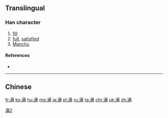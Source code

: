 {{also|滿}}
==Translingual==
{{ja-forms|[[満]]|满|[[滿]]}}

===Han character===
{{Han char|rn=85|rad=水|as=10|sn=13|four=|canj=水廿一月 (ETMB)|ids=⿰[[氵]]⿱[[艹]][[两]]}}

# [[fill]]
# [[full]], [[satisfied]]
# [[Manchu]]

====References====
* {{Han ref|kx=0643.241|hdz=31694.010|uh=6EE1|ud=28385}}

[[Category:CJKV characters simplified differently in Japan and China|滿2]]

----
==Chinese==
{{zh-see|滿}}

[[fr:满]]
[[ko:满]]
[[hu:满]]
[[mg:满]]
[[ja:满]]
[[pl:满]]
[[ru:满]]
[[ta:满]]
[[chr:满]]
[[uk:满]]
[[zh:满]]